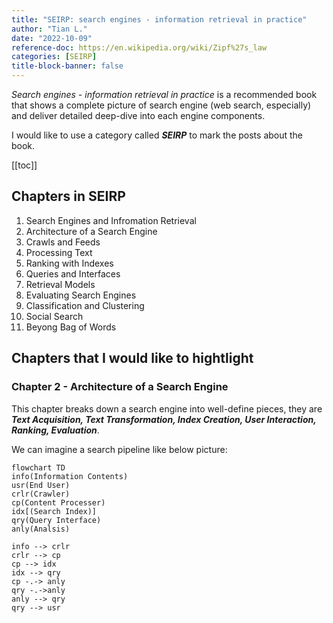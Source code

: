 ```yaml
---
title: "SEIRP: search engines - information retrieval in practice"
author: "Tian L."
date: "2022-10-09"
reference-doc: https://en.wikipedia.org/wiki/Zipf%27s_law
categories: [SEIRP]
title-block-banner: false
---
```


*Search engines - information retrieval in practice* is a recommended book that shows a complete picture of search engine (web search, especially) and deliver detailed deep-dive into each engine components.

I would like to use a category called ***SEIRP*** to mark the posts about the book.

[[toc]]

## Chapters in SEIRP
1. Search Engines and Infromation Retrieval
1. Architecture of a Search Engine
1. Crawls and Feeds
1. Processing Text
1. Ranking with Indexes
1. Queries and Interfaces
1. Retrieval Models
1. Evaluating Search Engines
1. Classification and Clustering
1. Social Search
1. Beyong Bag of Words

## Chapters that I would like to hightlight

### Chapter 2 - Architecture of a Search Engine
This chapter breaks down a search engine into well-define pieces, they are ***Text Acquisition, Text Transformation, Index Creation, User Interaction, Ranking, Evaluation***.

We can imagine a search pipeline like below picture:

```mermaid
flowchart TD
info(Information Contents)
usr(End User)
crlr(Crawler)
cp(Content Processer)
idx[(Search Index)]
qry(Query Interface)
anly(Analsis)

info --> crlr
crlr --> cp
cp --> idx
idx --> qry
cp -.-> anly
qry -.->anly
anly --> qry
qry --> usr
```
